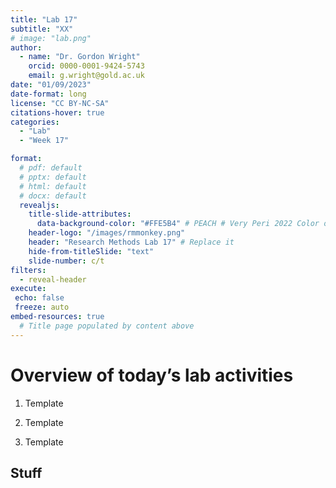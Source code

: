 ```yaml
---
title: "Lab 17"
subtitle: "XX"
# image: "lab.png"
author: 
  - name: "Dr. Gordon Wright"
    orcid: 0000-0001-9424-5743
    email: g.wright@gold.ac.uk
date: "01/09/2023"
date-format: long
license: "CC BY-NC-SA"
citations-hover: true
categories: 
  - "Lab"
  - "Week 17"

format: 
  # pdf: default
  # pptx: default
  # html: default
  # docx: default
  revealjs: 
    title-slide-attributes: 
      data-background-color: "#FFE5B4" # PEACH # Very Peri 2022 Color of the year
    header-logo: "/images/rmmonkey.png"
    header: "Research Methods Lab 17" # Replace it
    hide-from-titleSlide: "text"
    slide-number: c/t
filters:
  - reveal-header
execute:
 echo: false
 freeze: auto
embed-resources: true
  # Title page populated by content above
---
```


# Overview of today's lab activities

1.  Template

2.  Template

3.  Template

## Stuff
